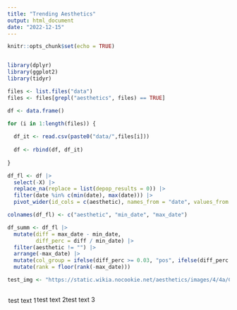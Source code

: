 ```yaml
---
title: "Trending Aesthetics"
output: html_document
date: "2022-12-15"
---
```


```r
knitr::opts_chunk$set(echo = TRUE)


library(dplyr)
library(ggplot2)
library(tidyr)

files <- list.files("data")
files <- files[grepl("aesthetics", files) == TRUE]

df <- data.frame()

for (i in 1:length(files)) {
  
  df_it <- read.csv(paste0("data/",files[i]))
  
  df <- rbind(df, df_it)
  
}

df_fl <- df |>
  select(-X) |>
  replace_na(replace = list(depop_results = 0)) |>
  filter(date %in% c(min(date), max(date))) |>
  pivot_wider(id_cols = c(aesthetic), names_from = "date", values_from = "depop_results")

colnames(df_fl) <- c("aesthetic", "min_date", "max_date")

df_summ <- df_fl |>
  mutate(diff = max_date - min_date,
         diff_perc = diff / min_date) |>
  filter(aesthetic != "") |>
  arrange(-max_date) |>
  mutate(col_group = ifelse(diff_perc >= 0.03, "pos", ifelse(diff_perc > -0.03, "mid", "neg"))) |>
  mutate(rank = floor(rank(-max_date)))

test_img <- "https://static.wikia.nocookie.net/aesthetics/images/4/4a/Candelabra%2C_by_Gyula_Pap%2C_1922%2C_brass.jpeg"

```

:::: {style="display: flex;"}

::: {style='height: 200px; margin: 2px; background-image: url("`r test_img`"); background-size: cover;'}

test text 1
:::

::: {}

test text 2
:::

::: {}

test text 3
:::

::::